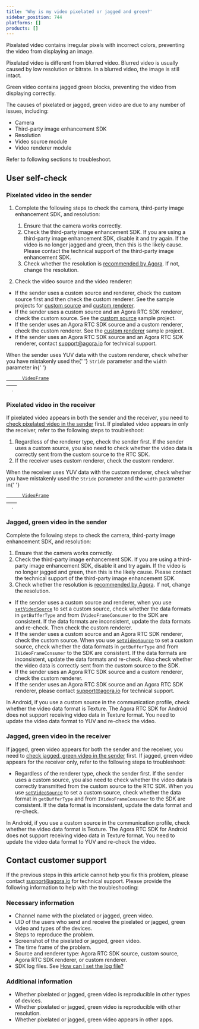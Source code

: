 ```yaml
---
title: 'Why is my video pixelated or jagged and green?'
sidebar_position: 744
platforms: []
products: []
---
```



Pixelated video contains irregular pixels with incorrect colors, preventing the video from displaying an image.

<div class="alert note">
  Pixelated video is different from blurred video. Blurred video is usually caused by low resolution
  or bitrate. In a blurred video, the image is still intact.
</div>

Green video contains jagged green blocks, preventing the video from displaying correctly.

The causes of pixelated or jagged, green video are due to any number of issues, including:

- Camera
- Third-party image enhancement SDK
- Resolution
- Video source module
- Video renderer module

Refer to following sections to troubleshoot.

## User self-check

<a id="pixelated_sender"></a>

### Pixelated video in the sender

1. Complete the following steps to check the camera, third-party image enhancement SDK, and resolution:

   1. Ensure that the camera works correctly.
   2. Check the third-party image enhancement SDK. If you are using a third-party image enhancement SDK, disable it and try again. If the video is no longer jagged and green, then this is the likely cause. Please contact the technical support of the third-party image enhancement SDK.
   3. Check whether the resolution is [recommended by Agora](https://docs.agora.io/en/Voice/API%20Reference/cpp/structagora_1_1rtc_1_1_video_encoder_configuration.html#af10ca07d888e2f33b34feb431300da69). If not, change the resolution.

2. Check the video source and the video renderer:

- If the sender uses a custom source and renderer, check the custom source first and then check the custom renderer. See the sample projects for [custom source](https://github.com/AgoraIO/Advanced-Video/blob/dev/backup/Custom-Media-Device/Agora-Custom-Media-Device-Android/README.md) and [custom renderer](https://github.com/AgoraIO/Advanced-Video/tree/master/Android/sample-custom-render).
- If the sender uses a custom source and an Agora RTC SDK renderer, check the custom source. See the [custom source](https://github.com/AgoraIO/Advanced-Video/blob/dev/backup/Custom-Media-Device/Agora-Custom-Media-Device-Android) sample project.
- If the sender uses an Agora RTC SDK source and a custom renderer, check the custom renderer. See the [custom renderer](https://github.com/AgoraIO/Advanced-Video/blob/dev/backup/Custom-Media-Device/Agora-Custom-Media-Device-Android) sample project.
- If the sender uses an Agora RTC SDK source and an Agora RTC SDK renderer, contact [support@agora.io](mailto:support@agora.io) for technical support.

<div class="alert note">
  When the sender uses YUV data with the custom renderer, check whether you have mistakenly used the{' '}
  <code>Stride</code> parameter and the <code>width</code> parameter in{' '}
  <code>
    <a href="/en/Interactive%20Broadcast/API%20Reference/cpp/structagora_1_1media_1_1_i_video_frame_observer_1_1_video_frame.html">
      VideoFrame
    </a>
  </code>
  .
</div>

### Pixelated video in the receiver

If pixelated video appears in both the sender and the receiver, you need to [check pixelated video in the sender](#pixelated_sender) first. If pixelated video appears in only the receiver, refer to the following steps to troubleshoot:

1. Regardless of the renderer type, check the sender first. If the sender uses a custom source, you also need to check whether the video data is correctly sent from the custom source to the RTC SDK.
2. If the receiver uses custom renderer, check the custom renderer.

<div class="alert note">
  When the receiver uses YUV data with the custom renderer, check whether you have mistakenly used
  the <code>Stride</code> parameter and the <code>width</code> parameter in{' '}
  <code>
    <a href="/en/Interactive%20Broadcast/API%20Reference/cpp/structagora_1_1media_1_1_i_video_frame_observer_1_1_video_frame.html">
      VideoFrame
    </a>
  </code>
  .
</div>

<a id="green_sender"></a>

### Jagged, green video in the sender

Complete the following steps to check the camera, third-party image enhancement SDK, and resolution:

1. Ensure that the camera works correctly.
2. Check the third-party image enhancement SDK. If you are using a third-party image enhancement SDK, disable it and try again. If the video is no longer jagged and green, then this is the likely cause. Please contact the technical support of the third-party image enhancement SDK.
3. Check whether the resolution is [recommended by Agora](/en/Voice/API%20Reference/cpp/structagora_1_1rtc_1_1_video_encoder_configuration.html#af10ca07d888e2f33b34feb431300da69). If not, change the resolution.

- If the sender uses a custom source and renderer, when you use [`setVideoSource`](/en/Interactive%20Broadcast/API%20Reference/java/classio_1_1agora_1_1rtc_1_1_rtc_engine.html?_ga=2.118557455.782459552.1593311578-73063204.1585890674#aa240e991d12b5240fc5fd362cbc0d521) to set a custom source, check whether the data formats in `getBufferType` and from `IVideoFrameConsumer` to the SDK are consistent. If the data formats are inconsistent, update the data formats and re-check. Then check the custom renderer.
- If the sender uses a custom source and an Agora RTC SDK renderer, check the custom source. When you use [`setVideoSource`](/en/Interactive%20Broadcast/API%20Reference/java/classio_1_1agora_1_1rtc_1_1_rtc_engine.html?_ga=2.118557455.782459552.1593311578-73063204.1585890674#aa240e991d12b5240fc5fd362cbc0d521) to set a custom source, check whether the data formats in `getBufferType` and from `IVideoFrameConsumer` to the SDK are consistent. If the data formats are inconsistent, update the data formats and re-check. Also check whether the video data is correctly sent from the custom source to the SDK.
- If the sender uses an Agora RTC SDK source and a custom renderer, check the custom renderer.
- If the sender uses an Agora RTC SDK source and an Agora RTC SDK renderer, please contact [support@agora.io](mailto:support@agora.io) for technical support.

In Android, if you use a custom source in the communication profile, check whether the video data format is Texture. The Agora RTC SDK for Android does not support receiving video data in Texture format. You need to update the video data format to YUV and re-check the video.

### Jagged, green video in the receiver

If jagged, green video appears for both the sender and the receiver, you need to [check jagged, green video in the sender](#green_sender) first. If jagged, green video appears for the receiver only, refer to the following steps to troubleshoot:

- Regardless of the renderer type, check the sender first. If the sender uses a custom source, you also need to check whether the video data is correctly transmitted from the custom source to the RTC SDK. When you use [`setVideoSource`](/en/Interactive%20Broadcast/API%20Reference/java/classio_1_1agora_1_1rtc_1_1_rtc_engine.html?_ga=2.118557455.782459552.1593311578-73063204.1585890674#aa240e991d12b5240fc5fd362cbc0d521) to set a custom source, check whether the data format in `getBufferType` and from `IVideoFrameConsumer` to the SDK are consistent. If the data format is inconsistent, update the data format and re-check.

In Android, if you use a custom source in the communication profile, check whether the video data format is Texture. The Agora RTC SDK for Android does not support receiving video data in Texture format. You need to update the video data format to YUV and re-check the video.

## Contact customer support

If the previous steps in this article cannot help you fix this problem, please contact [support@agora.io](mailto:support@agora.io) for technical support. Please provide the following information to help with the troubleshooting:

### Necessary information

- Channel name with the pixelated or jagged, green video.
- UID of the users who send and receive the pixelated or jagged, green video and types of the devices.
- Steps to reproduce the problem.
- Screenshot of the pixelated or jagged, green video.
- The time frame of the problem.
- Source and renderer type: Agora RTC SDK source, custom source, Agora RTC SDK renderer, or custom renderer.
- SDK log files. See [How can I set the log file?](https://docs.agora.io/en/faq/logfile)

### Additional information

- Whether pixelated or jagged, green video is reproducible in other types of devices.
- Whether pixelated or jagged, green video is reproducible with other resolution.
- Whether pixelated or jagged, green video appears in other apps.
